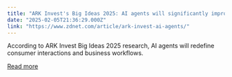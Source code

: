 ```yaml
---
title: "ARK Invest's Big Ideas 2025: AI agents will significantly improve employee productivity"
date: "2025-02-05T21:36:29.000Z"
link: "https://www.zdnet.com/article/ark-invest-ai-agents/"
---
```


According to ARK Invest Big Ideas 2025 research, AI agents will redefine consumer interactions and business workflows.

[Read more](https://www.zdnet.com/article/ark-invest-ai-agents/)
